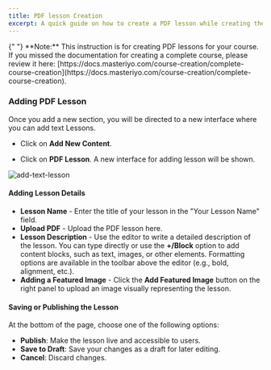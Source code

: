 ```yaml
---
title: PDF lesson Creation
excerpt: A quick guide on how to create a PDF lesson while creating the course.
---
```


<Callout>
  {" "} 
**Note:** This instruction is for creating PDF lessons for your course. If you missed the documentation for creating a complete course, please review it here: [https://docs.masteriyo.com/course-creation/complete-course-creation](https://docs.masteriyo.com/course-creation/complete-course-creation).
</Callout>

### Adding PDF Lesson

Once you add a new section, you will be directed to a new interface where you can add text Lessons.

- Click on **Add New Content**.

- Click on **PDF Lesson**. A new interface for adding lesson will be shown.

![add-text-lesson](https://github.com/user-attachments/assets/17cb53bf-701d-47c6-a41b-3ab8ebefb521)


#### Adding Lesson Details
   - **Lesson Name** - Enter the title of your lesson in the "Your Lesson Name" field.
   - **Upload PDF** - Upload the PDF lesson here.
   - **Lesson Description** - Use the editor to write a detailed description of the lesson. You can type directly or use the **+/Block** option to add content blocks, such as text, images, or other elements. Formatting options are available in the toolbar above the editor (e.g., bold, alignment, etc.).
   - **Adding a Featured Image** - Click the **Add Featured Image** button on the right panel to upload an image visually representing the lesson.

#### Saving or Publishing the Lesson

At the bottom of the page, choose one of the following options:
- **Publish**: Make the lesson live and accessible to users.
- **Save to Draft**: Save your changes as a draft for later editing.
- **Cancel**: Discard changes.
